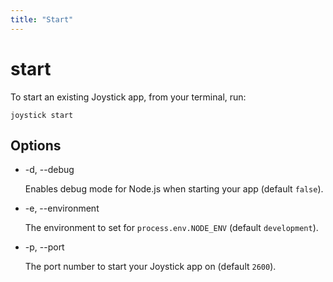 ```yaml
---
title: "Start"
---
```


# start

To start an existing Joystick app, from your terminal, run:

    joystick start
    

## Options

*   \-d, --debug
    
    Enables debug mode for Node.js when starting your app (default `false`).
    
*   \-e, --environment
    
    The environment to set for `process.env.NODE_ENV` (default `development`).
    
*   \-p, --port
    
    The port number to start your Joystick app on (default `2600`).